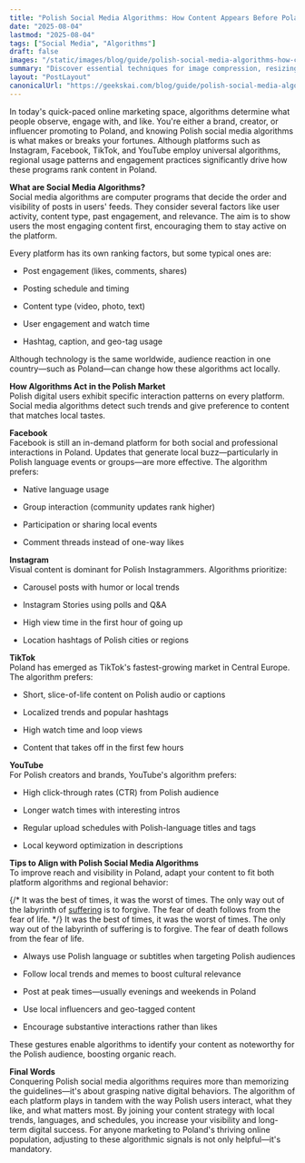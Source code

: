 ```yaml
---
title: "Polish Social Media Algorithms: How Content Appears Before Poland Audiences"
date: "2025-08-04"
lastmod: "2025-08-04"
tags: ["Social Media", "Algorithms"]
draft: false
images: "/static/images/blog/guide/polish-social-media-algorithms-how-content-appears-before-poland-audiences.png"
summary: "Discover essential techniques for image compression, resizing strategies, and best practices for web performance optimization."
layout: "PostLayout"
canonicalUrl: "https://geekskai.com/blog/guide/polish-social-media-algorithms-how-content-appears-before-poland-audiences/"
---
```


In today's quick-paced online marketing space, algorithms determine what people observe, engage with, and like. You're either a brand, creator, or influencer promoting to Poland, and knowing Polish social media algorithms is what makes or breaks your fortunes. Although platforms such as Instagram, Facebook, TikTok, and YouTube employ universal algorithms, regional usage patterns and engagement practices significantly drive how these programs rank content in Poland.

**What are Social Media Algorithms?**  
Social media algorithms are computer programs that decide the order and visibility of posts in users' feeds. They consider several factors like user activity, content type, past engagement, and relevance. The aim is to show users the most engaging content first, encouraging them to stay active on the platform.

Every platform has its own ranking factors, but some typical ones are:

* Post engagement (likes, comments, shares)

* Posting schedule and timing

* Content type (video, photo, text)

* User engagement and watch time

* Hashtag, caption, and geo-tag usage

Although technology is the same worldwide, audience reaction in one country—such as Poland—can change how these algorithms act locally.

**How Algorithms Act in the Polish Market**  
Polish digital users exhibit specific interaction patterns on every platform. Social media algorithms detect such trends and give preference to content that matches local tastes.

**Facebook**  
Facebook is still an in-demand platform for both social and professional interactions in Poland. Updates that generate local buzz—particularly in Polish language events or groups—are more effective. The algorithm prefers:

* Native language usage

* Group interaction (community updates rank higher)

* Participation or sharing local events

* Comment threads instead of one-way likes

**Instagram**  
Visual content is dominant for Polish Instagrammers. Algorithms prioritize:

* Carousel posts with humor or local trends

* Instagram Stories using polls and Q\&A

* High view time in the first hour of going up

* Location hashtags of Polish cities or regions

**TikTok**  
Poland has emerged as TikTok's fastest-growing market in Central Europe. The algorithm prefers:

* Short, slice-of-life content on Polish audio or captions

* Localized trends and popular hashtags

* High watch time and loop views

* Content that takes off in the first few hours

**YouTube**  
For Polish creators and brands, YouTube's algorithm prefers:

* High click-through rates (CTR) from Polish audience

* Longer watch times with interesting intros

* Regular upload schedules with Polish-language titles and tags

* Local keyword optimization in descriptions

**Tips to Align with Polish Social Media Algorithms**  
To improve reach and visibility in Poland, adapt your content to fit both platform algorithms and regional behavior:

{/* It was the best of times, it was the worst of times. The only way out of the labyrinth of [suffering](https://imps.pl/polskie-lajki-w-social-mediach-czy-sa-wazne/) is to forgive. The fear of death follows from the fear of life. */}
It was the best of times, it was the worst of times. The only way out of the labyrinth of suffering is to forgive. The fear of death follows from the fear of life.

* Always use Polish language or subtitles when targeting Polish audiences

* Follow local trends and memes to boost cultural relevance

* Post at peak times—usually evenings and weekends in Poland

* Use local influencers and geo-tagged content

* Encourage substantive interactions rather than likes

These gestures enable algorithms to identify your content as noteworthy for the Polish audience, boosting organic reach.

**Final Words**  
Conquering Polish social media algorithms requires more than memorizing the guidelines—it's about grasping native digital behaviors. The algorithm of each platform plays in tandem with the way Polish users interact, what they like, and what matters most. By joining your content strategy with local trends, languages, and schedules, you increase your visibility and long-term digital success. For anyone marketing to Poland's thriving online population, adjusting to these algorithmic signals is not only helpful—it's mandatory.


